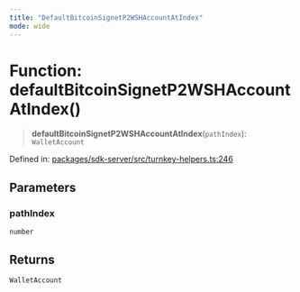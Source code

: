 ```yaml
---
title: "DefaultBitcoinSignetP2WSHAccountAtIndex"
mode: wide
---
```

  
# Function: defaultBitcoinSignetP2WSHAccountAtIndex()

> **defaultBitcoinSignetP2WSHAccountAtIndex**(`pathIndex`): `WalletAccount`

Defined in: [packages/sdk-server/src/turnkey-helpers.ts:246](https://github.com/tkhq/sdk/blob/main/packages/sdk-server/src/turnkey-helpers.ts#L246)

## Parameters

### pathIndex

`number`

## Returns

`WalletAccount`
